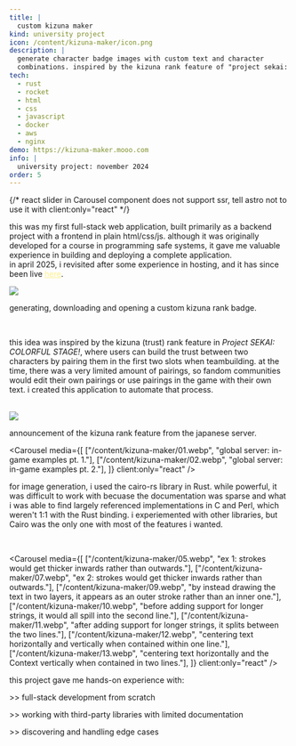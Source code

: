 ```yaml
---
title: |
  custom kizuna maker
kind: university project
icon: /content/kizuna-maker/icon.png
description: |
  generate character badge images with custom text and character 
  combinations. inspired by the kizuna rank feature of "project sekai: colorful stage!"
tech:
  - rust
  - rocket
  - html
  - css
  - javascript
  - docker
  - aws
  - nginx
demo: https://kizuna-maker.mooo.com
info: |
  university project: november 2024
order: 5
---
```

{/* react slider in Carousel component does not support ssr, tell astro not to use it with client:only="react" */}

this was my first full-stack web application, built primarily as a backend project with a frontend in plain html/css/js. although it was 
originally developed for a course in programming safe systems,  it gave me valuable experience in building and deploying a complete application.
<br/>
in april 2025, i revisited after some experience in hosting, and it has since been live <a href="https://kizuna-maker.mooo.com/" target="_blank" style="color: #fef08a"><u>here</u></a>.
<div className="mt-4">
  <Medium>
      <img src="/content/kizuna-maker/demo.gif" className="medium"/>
      <p className="medium-alt">generating, downloading and opening a custom kizuna rank badge.</p>
  </Medium>
</div>

<br />

this idea was inspired by the kizuna (trust) rank feature in <i>Project SEKAI: COLORFUL STAGE!</i>, where users can build the trust between 
two characters by pairing them in the first two slots when teambuilding. at the time, there was a very limited amount of pairings, so fandom 
communities would edit their own pairings or use pairings in the game with their own text. i created this application to automate that process.

<br/>

<div className="mt-4">
  <Medium>
      <img src="/content/kizuna-maker/08.webp" className="medium"/>
      <p className="medium-alt">announcement of the kizuna rank feature from the japanese server.</p>
  </Medium>
</div>

<Carousel media={[
  ["/content/kizuna-maker/01.webp", "global server: in-game examples pt. 1."],
  ["/content/kizuna-maker/02.webp", "global server: in-game examples pt. 2."],
]} client:only="react" />
<br/>

for image generation, i used the cairo-rs library in Rust. while powerful, it was difficult to work with becuase the documentation was sparse 
and what i was able to find largely referenced implementations in C and Perl, which weren't 1:1 with the Rust binding. i experiemented with 
other libraries, but Cairo was the only one with most of the features i wanted. 

<br/>

<Carousel media={[
  ["/content/kizuna-maker/05.webp", "ex 1: strokes would get thicker inwards rather than outwards."],
  ["/content/kizuna-maker/07.webp", "ex 2: strokes would get thicker inwards rather than outwards."],
  ["/content/kizuna-maker/09.webp", "by instead drawing the text in two layers, it appears as an outer stroke rather than an inner one."],
  ["/content/kizuna-maker/10.webp", "before adding support for longer strings, it would all spill into the second line."],
  ["/content/kizuna-maker/11.webp", "after adding support for longer strings, it splits between the two lines."],
  ["/content/kizuna-maker/12.webp", "centering text horizontally and vertically when contained within one line."],
  ["/content/kizuna-maker/13.webp", "centering text horizontally and the Context vertically when contained in two lines."],
]} client:only="react" />
<br/>

this project gave me hands-on experience with:

  \>> full-stack development from scratch

  \>> working with third-party libraries with limited documentation
  
  \>> discovering and handling edge cases